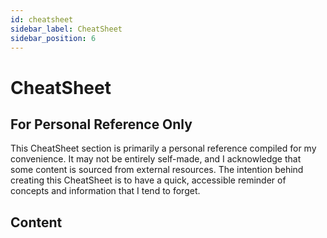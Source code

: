 ```yaml
---
id: cheatsheet
sidebar_label: CheatSheet
sidebar_position: 6
---
```

# CheatSheet

## For Personal Reference Only

This CheatSheet section is primarily a personal reference compiled for my convenience.
It may not be entirely self-made, and I acknowledge that some content is sourced from external resources.
The intention behind creating this CheatSheet is to have a quick, accessible reminder of concepts and information that I tend to forget.

## Content


<DocCardList />
